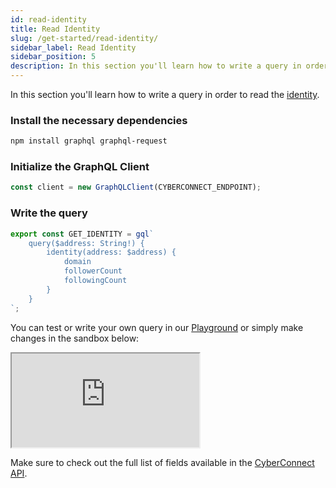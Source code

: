```yaml
---
id: read-identity
title: Read Identity
slug: /get-started/read-identity/
sidebar_label: Read Identity
sidebar_position: 5
description: In this section you'll learn how to write a query in order to read the identity.
---
```


In this section you'll learn how to write a query in order to read the [identity](/concepts/identity/).

### Install the necessary dependencies
```bash npm2yarn
npm install graphql graphql-request
```

### Initialize the GraphQL Client
```jsx title="/src/queries/GetIdentity.tsx"
const client = new GraphQLClient(CYBERCONNECT_ENDPOINT);
```

### Write the query

```jsx title="/src/queries/GetIdentity.tsx"
export const GET_IDENTITY = gql`
    query($address: String!) {
        identity(address: $address) {
            domain
            followerCount
            followingCount
        }
    }
`;
```

You can test or write your own query in our [Playground](/cyberconnect-api/playground/) or simply make changes in the sandbox below:

<iframe src="https://codesandbox.io/embed/read-identity-2zjn9k?codemirror=1&fontsize=14&hidenavigation=0&theme=dark&runonclick=1&view=split"
    title="read-identity"
    allow="accelerometer; ambient-light-sensor; camera; encrypted-media; geolocation; gyroscope; hid; microphone; midi; payment; usb; vr; xr-spatial-tracking"
    sandbox="allow-forms allow-modals allow-popups allow-presentation allow-same-origin allow-scripts"
></iframe>

Make sure to check out the full list of fields available in the [CyberConnect API](/cyberconnect-api/overview/).
